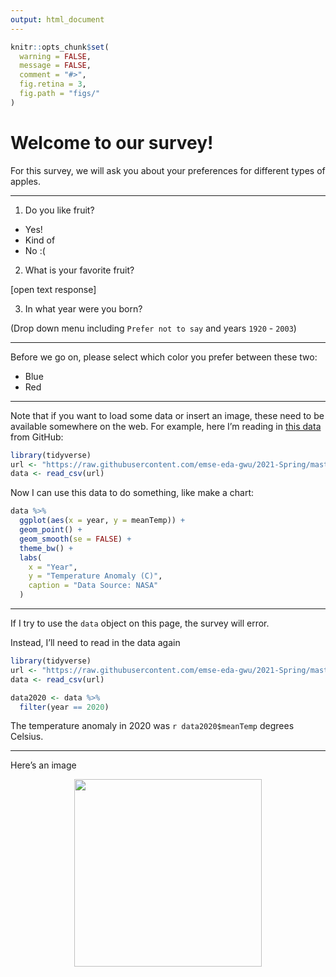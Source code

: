 ```yaml
---
output: html_document
---
```


```r
knitr::opts_chunk$set(
  warning = FALSE,
  message = FALSE,
  comment = "#>",
  fig.retina = 3,
  fig.path = "figs/"
)
```

# Welcome to our survey!

For this survey, we will ask you about your preferences for different types of apples.

---

1) Do you like fruit?

- Yes!
- Kind of
- No :(

2) What is your favorite fruit?

[open text response]

3) In what year were you born?

(Drop down menu including `Prefer not to say` and years `1920` - `2003`)

---

Before we go on, please select which color you prefer between these two:

- Blue
- Red

---

Note that if you want to load some data or insert an image, these need to be available somewhere on the web. For example, here I'm reading in [this data](https://github.com/jhelvy/charts/blob/master/climateChangeBarcode/data/noaa_global_data.csv) from GitHub: 

```r
library(tidyverse)
url <- "https://raw.githubusercontent.com/emse-eda-gwu/2021-Spring/master/data/nasa_global_temps.csv"
data <- read_csv(url)
```

Now I can use this data to do something, like make a chart:

```r
data %>% 
  ggplot(aes(x = year, y = meanTemp)) +  
  geom_point() +
  geom_smooth(se = FALSE) +
  theme_bw() + 
  labs(
    x = "Year", 
    y = "Temperature Anomaly (C)",
    caption = "Data Source: NASA"
  )
```

---

If I try to use the `data` object on this page, the survey will error. 

Instead, I'll need to read in the data again

```r
library(tidyverse)
url <- "https://raw.githubusercontent.com/emse-eda-gwu/2021-Spring/master/data/nasa_global_temps.csv"
data <- read_csv(url)

data2020 <- data %>% 
  filter(year == 2020)
```

The temperature anomaly in 2020 was `r data2020$meanTemp` degrees Celsius. 

---

Here's an image 

<center>
<img src="https://github.com/emse-madd-gwu/2021-Fall/raw/master/images/madd_hex_sticker.png" width=300>
</center>
